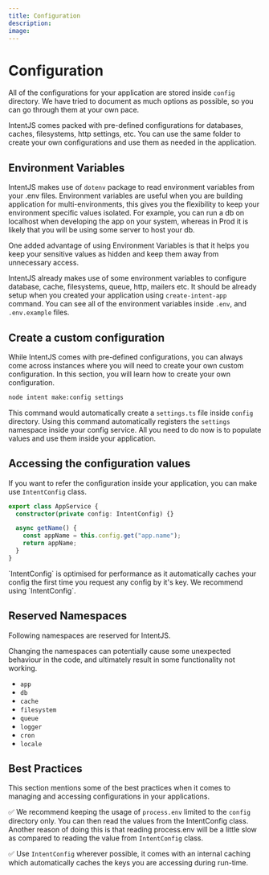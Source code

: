 ```yaml
---
title: Configuration
description:
image:
---
```


# Configuration

All of the configurations for your application are stored inside `config` directory. We have tried to document as much options as possible, so you can go through them at your own pace.

IntentJS comes packed with pre-defined configurations for databases, caches, filesystems, http settings, etc. You can use the same folder to create your own configurations and use them as needed in the application.

## Environment Variables

IntentJS makes use of `dotenv` package to read environment variables from your .env files. Environment variables are useful when you are building application for multi-environments, this gives you the flexibility to keep your environment specific values isolated. For example, you can run a db on localhost when developing the app on your system, whereas in Prod it is likely that you will be using some server to host your db.

One added advantage of using Environment Variables is that it helps you keep your sensitive values as hidden and keep them away from unnecessary access.

IntentJS already makes use of some environment variables to configure database, cache, filesystems, queue, http, mailers etc. It should be already setup when you created your application using `create-intent-app` command. You can see all of the environment variables inside `.env`, and `.env.example` files.

## Create a custom configuration

While IntentJS comes with pre-defined configurations, you can always come across instances where you will need to create your own custom configuration. In this section, you will learn how to create your own configuration.

```bash
node intent make:config settings
```

This command would automatically create a `settings.ts` file inside `config` directory. Using this command automatically registers the `settings` namespace inside your config service. All you need to do now is to populate values and use them inside your application.

## Accessing the configuration values

If you want to refer the configuration inside your application, you can make use `IntentConfig` class.

```typescript
export class AppService {
  constructor(private config: IntentConfig) {}

  async getName() {
    const appName = this.config.get("app.name");
    return appName;
  }
}
```

<Callout type="info" emoji="ℹ️">
  `IntentConfig` is optimised for performance as it automatically caches your
  config the first time you request any config by it's key. We recommend using
  `IntentConfig`.
</Callout>

## Reserved Namespaces

Following namespaces are reserved for IntentJS.

<Callout type="warning" emoji="⚠️">
  Changing the namespaces can potentially cause some unexpected behaviour in the
  code, and ultimately result in some functionality not working.
</Callout>

- `app`
- `db`
- `cache`
- `filesystem`
- `queue`
- `logger`
- `cron`
- `locale`

## Best Practices

This section mentions some of the best practices when it comes to managing and accessing configurations in your applications.

✅ We recommend keeping the usage of `process.env` limited to the `config` directory only. You can then read the values from the IntentConfig class. Another reason of doing this is that reading process.env will be a little slow as compared to reading the value from `IntentConfig` class.

✅ Use `IntentConfig` wherever possible, it comes with an internal caching which automatically caches the keys you are accessing during run-time.